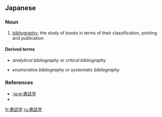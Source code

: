 ==Japanese==
{{ja-kanjitab|しょ|し|がく|yomi=on}}

===Noun===
{{ja-noun|しょしがく|kyu=書誌學}}

# [[bibliography]]; the study of books in terms of their classification, printing and publication

====Derived terms====
* {{l|ja|分析書誌学}} ''analytical bibliography'' or ''critical bibliography''
* {{l|ja|列挙的書誌学}} ''enumerative bibliography'' or ''systematic bibliography''

===References===
* [[:ja:w:書誌学]]
* {{R:Shogakukan}}

[[fr:書誌学]]
[[ru:書誌学]]